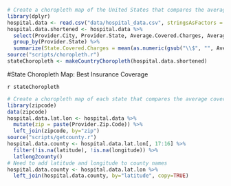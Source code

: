 ```r
# Create a choropleth map of the United States that compares the average covered charges to the average total payments
library(dplyr)
hospital.data <- read.csv("data/hospital_data.csv", stringsAsFactors = F)
hospital.data.shortened <- hospital.data %>%
  select(Provider.City, Provider.State, Average.Covered.Charges, Average.Total.Payments) %>% 
  group_by(Provider.State) %>% 
  summarize(State.Covered.Charges = mean(as.numeric(gsub("\\$", "", Average.Covered.Charges)) / as.numeric(gsub("\\$", "", Average.Total.Payments))))
source("scripts/choropleth.r")
stateChoropleth <- makeCountryChoropleth(hospital.data.shortened)
```
#State Choropleth Map: Best Insurance Coverage

`r stateChoropleth`

```r
# Create a choropleth map of each state that compares the average covered charges to the average total payments
library(zipcode)
data(zipcode)
hospital.data.lat.lon <- hospital.data %>% 
  mutate(zip = paste(Provider.Zip.Code)) %>% 
  left_join(zipcode, by="zip")
source("scripts/getcounty.r")
hospital.data.county <- hospital.data.lat.lon[, 17:16] %>% 
  filter(!is.na(latitude), !is.na(longitude)) %>% 
  latlong2county()
# Need to add latitude and longitude to county names
hospital.data.county <- hospital.data.lat.lon %>%
  left_join(hospital.data.county, by="latitude", copy=TRUE)
```